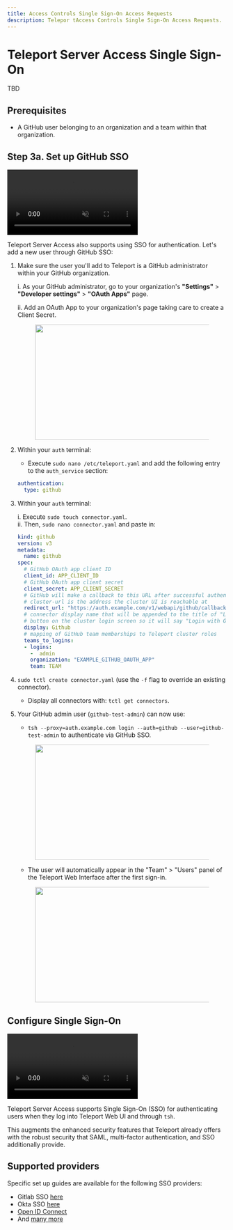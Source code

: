```yaml
---
title: Access Controls Single Sign-On Access Requests
description: Telepor tAccess Controls Single Sign-On Access Requests.
---
```


# Teleport Server Access Single Sign-On

TBD

## Prerequisites

- A GitHub user belonging to an organization and a team within that organization.

## Step 3a. Set up GitHub SSO

<video autoplay loop muted playsinline>
  <source src="https://goteleport.com/teleport/videos/server-access/githubsso.mp4" type="video/mp4"/>
  <source src="https://goteleport.com/teleport/videos/server-access/githubsso.webm" type="video/webm"/>
Your browser does not support the video tag.
</video>

Teleport Server Access also supports using SSO for authentication. Let's add a new user through GitHub SSO:

1. Make sure the user you'll add to Teleport is a GitHub administrator within your GitHub organization.

   i. As your GitHub administrator, go to your organization's **"Settings"** > **"Developer settings"** > **"OAuth Apps"** page.

   ii. Add an OAuth App to your organization's page taking care to create a Client Secret.

   <Figure
     align="center"
     bordered
     caption="OAuth App configuration"
   >
     <Image
       alt=""
       height="265"
       src="../../img/github/oauth_app_config.png"
       unoptimized
       width="581"
     />
   </Figure>

2. Within your `auth` terminal:

   - Execute `sudo nano /etc/teleport.yaml` and add the following entry to the `auth_service` section:

   ```yaml
   authentication:
     type: github
   ```

3. Within your `auth` terminal:

   i. Execute `sudo touch connector.yaml`.  
   ii. Then, `sudo nano connector.yaml` and paste in:

   ```yaml
   kind: github
   version: v3
   metadata:
     name: github
   spec:
     # GitHub OAuth app client ID
     client_id: APP_CLIENT_ID
     # GitHub OAuth app client secret
     client_secret: APP_CLIENT_SECRET
     # GitHub will make a callback to this URL after successful authentication
     # cluster-url is the address the cluster UI is reachable at
     redirect_url: "https://auth.example.com/v1/webapi/github/callback"
     # connector display name that will be appended to the title of "Login with"
     # button on the cluster login screen so it will say "Login with Github"
     display: Github
     # mapping of GitHub team memberships to Teleport cluster roles
     teams_to_logins:
     - logins:
       -  admin
       organization: "EXAMPLE_GITHUB_OAUTH_APP"
       team: TEAM
   ```

4. `sudo tctl create connector.yaml` (use the `-f` flag to override an existing connector).

   - Display all connectors with: `tctl get connectors`.

5. Your GitHub admin user (`github-test-admin`) can now use:

   - `tsh --proxy=auth.example.com login --auth=github --user=github-test-admin` to authenticate via GitHub SSO.

   <Figure
     align="center"
     bordered
     caption="SSO login success"
   >
     <Image
       alt=""
       height="265"
       src="../../img/github/sso_login_success.png"
       unoptimized
       width="581"
     />
   </Figure>

   - The user will automatically appear in the "Team" > "Users" panel of the Teleport Web Interface after the first sign-in.

   <Figure
     align="center"
     bordered
     caption="GitHub users panel"
   >
     <Image
       alt=""
       height="265"
       src="../../img/github/github_user_added.png"
       unoptimized
       width="581"
     />
   </Figure>



## Configure Single Sign-On

<video autoplay loop muted playsinline>
  <source src="https://goteleport.com/teleport/videos/server-access/githubsso.mp4" type="video/mp4"/>
  <source src="https://goteleport.com/teleport/videos/server-access/githubsso.webm" type="video/webm"/>
Your browser does not support the video tag.
</video>

Teleport Server Access supports Single Sign-On (SSO) for authenticating users when they log into Teleport Web UI and through `tsh`. 

This augments the enhanced security features that Teleport already offers with the robust security that SAML, multi-factor authentication, and SSO additionally provide.

## Supported providers


Specific set up guides are available for the following SSO providers:

- Gitlab SSO [here](../../access-controls/single-sign-on/gitlab.mdx)
- Okta SSO [here](../../access-controls/single-sign-on/okta.mdx)
- [Open ID Connect](../../access-controls/single-sign-on/oidc.mdx)
- And [many more](../../access-controls/single-sign-on/index.mdx)